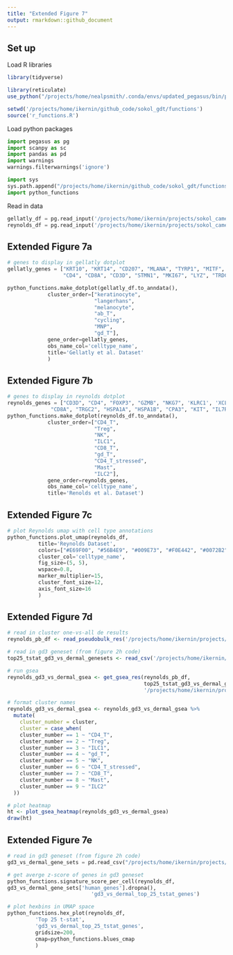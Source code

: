 ---
title: "Extended Figure 7"
output: rmarkdown::github_document
---


## Set up

Load R libraries

```{R message=FALSE, load_R_libraries}

library(tidyverse)

library(reticulate)
use_python("/projects/home/nealpsmith/.conda/envs/updated_pegasus/bin/python")

setwd('/projects/home/ikernin/github_code/sokol_gdt/functions')
source('r_functions.R')
```


Load python packages

```{python load_python_packages}

import pegasus as pg
import scanpy as sc
import pandas as pd
import warnings
warnings.filterwarnings('ignore')

import sys
sys.path.append("/projects/home/ikernin/github_code/sokol_gdt/functions")
import python_functions
```

Read in data
```{python results = 'hide', read_data}

gellatly_df = pg.read_input('/projects/home/ikernin/projects/sokol_cameron_sc/github_datasets/github_gellatly_df.zarr')
reynolds_df = pg.read_input('/projects/home/ikernin/projects/sokol_cameron_sc/github_datasets/github_reynolds_df.zarr')
```


## Extended Figure 7a
```{python gellatly_dotplot}
# genes to display in gellatly dotplot
gellatly_genes = ["KRT10", "KRT14", "CD207", "MLANA", "TYRP1", "MITF",
                  "CD4", "CD8A", "CD3D", "STMN1", "MKI67", "LYZ", "TRDC"]

python_functions.make_dotplot(gellatly_df.to_anndata(),
             cluster_order=["keratinocyte",
                            "langerhans",
                            "melanocyte",
                            "ab_T",
                            "cycling",
                            "MNP",
                            "gd_T"],
             gene_order=gellatly_genes,
             obs_name_col='celltype_name',
             title='Gellatly et al. Dataset'
             )
```

## Extended Figure 7b
```{python reynolds_dotplot}
# genes to display in reynolds dotplot
reynolds_genes = ["CD3D", "CD4", "FOXP3", "GZMB", "NKG7", 'KLRC1', 'XCL1', 'XCL2',
              "CD8A", "TRGC2", "HSPA1A", "HSPA1B", "CPA3", "KIT", "IL7R", "PTGDR2"]
python_functions.make_dotplot(reynolds_df.to_anndata(),
             cluster_order=["CD4_T",
                            "Treg",
                            "NK",
                            "ILC1",
                            "CD8_T",
                            "gd_T",
                            "CD4_T_stressed",
                            "Mast",
                            "ILC2"],
             gene_order=reynolds_genes,
             obs_name_col='celltype_name',
             title='Renolds et al. Dataset')
```

## Extended Figure 7c
```{python reynolds_umap}
# plot Reynolds umap with cell type annotations
python_functions.plot_umap(reynolds_df,
          title='Reynolds Dataset',
          colors=["#E69F00", "#56B4E9", "#009E73", "#F0E442", "#0072B2", "#D55E00", "#CC79A7", "#999999", "#000000"],
          cluster_col='celltype_name',
          fig_size=(5, 5),
          wspace=0.8,
          marker_multiplier=15,
          cluster_font_size=12,
          axis_font_size=16
          )
```

## Extended Figure 7d
```{R message=FALSE, warning=FALSE,  fig.width = 10, fig.height = 7, reynolds_gsea}
# read in cluster one-vs-all de results
reynolds_pb_df <- read_pseudobulk_res('/projects/home/ikernin/projects/sokol_cameron_sc/github_datasets/reynolds_pb_by_lineage_pseudobulk_pvals.csv')

# read in gd3 geneset (from figure 2h code)
top25_tstat_gd3_vs_dermal_genesets <- read_csv('/projects/home/ikernin/projects/sokol_cameron_sc/github_datasets/top25_tstat_gd3_vs_dermal_genesets.csv')

# run gsea
reynolds_gd3_vs_dermal_gsea <- get_gsea_res(reynolds_pb_df,
                                            top25_tstat_gd3_vs_dermal_genesets %>% select(human_genes) %>% drop_na() %>% data.frame() %>% as.list(), 
                                            '/projects/home/ikernin/projects/sokol_cameron_sc/github_datasets/reynolds_gd3_vs_dermal')

# format cluster names
reynolds_gd3_vs_dermal_gsea <- reynolds_gd3_vs_dermal_gsea %>%
  mutate(
    cluster_number = cluster,
    cluster = case_when(
    cluster_number == 1 ~ "CD4_T",
    cluster_number == 2 ~ "Treg",
    cluster_number == 3 ~ "ILC1",
    cluster_number == 4 ~ "gd_T",
    cluster_number == 5 ~ "NK",
    cluster_number == 6 ~ "CD4_T_stressed",
    cluster_number == 7 ~ "CD8_T",
    cluster_number == 8 ~ "Mast",
    cluster_number == 9 ~ "ILC2"
  ))

# plot heatmap
ht <- plot_gsea_heatmap(reynolds_gd3_vs_dermal_gsea)
draw(ht)
```


## Extended Figure 7e

```{python results='hold', reynolds_avg_zscore_umap}
# read in gd3 geneset (from figure 2h code)
gd3_vs_dermal_gene_sets = pd.read_csv("/projects/home/ikernin/projects/sokol_cameron_sc/github_datasets/top25_tstat_gd3_vs_dermal_genesets.csv")

# get averge z-score of genes in gd3 geneset
python_functions.signature_score_per_cell(reynolds_df,
gd3_vs_dermal_gene_sets['human_genes'].dropna(),
                           'gd3_vs_dermal_top_25_tstat_genes')

# plot hexbins in UMAP space
python_functions.hex_plot(reynolds_df,
         'Top 25 t-stat',
         'gd3_vs_dermal_top_25_tstat_genes',
         gridsize=200,
         cmap=python_functions.blues_cmap
         )
```



